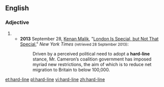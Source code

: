 ==English==

===Adjective===
{{en-adj|head=[[hard]]-[[line]]|-}}

# {{alternative spelling of|hardline}}
#* '''2013''' September 28, [[w:Kenan Malik|Kenan Malik]], "[http://www.nytimes.com/2013/09/29/opinion/sunday/london-is-special-but-not-that-special.html?ref=opinion London Is Special, but Not That Special]," ''New York Times'' <small>(retrieved 28 September 2013)</small>:
#*: Driven by a perceived political need to adopt a '''hard-line''' stance, Mr. Cameron’s coalition government has imposed myriad new restrictions, the aim of which is to reduce net migration to Britain to below 100,000. 

[[et:hard-line]]
[[pl:hard-line]]
[[vi:hard-line]]
[[zh:hard-line]]